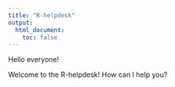 ```yaml
---
title: "R-helpdesk"
output:
  html_document:
    toc: false
---
```


Hello everyone!

Welcome to the R-helpdesk! How can I help you?